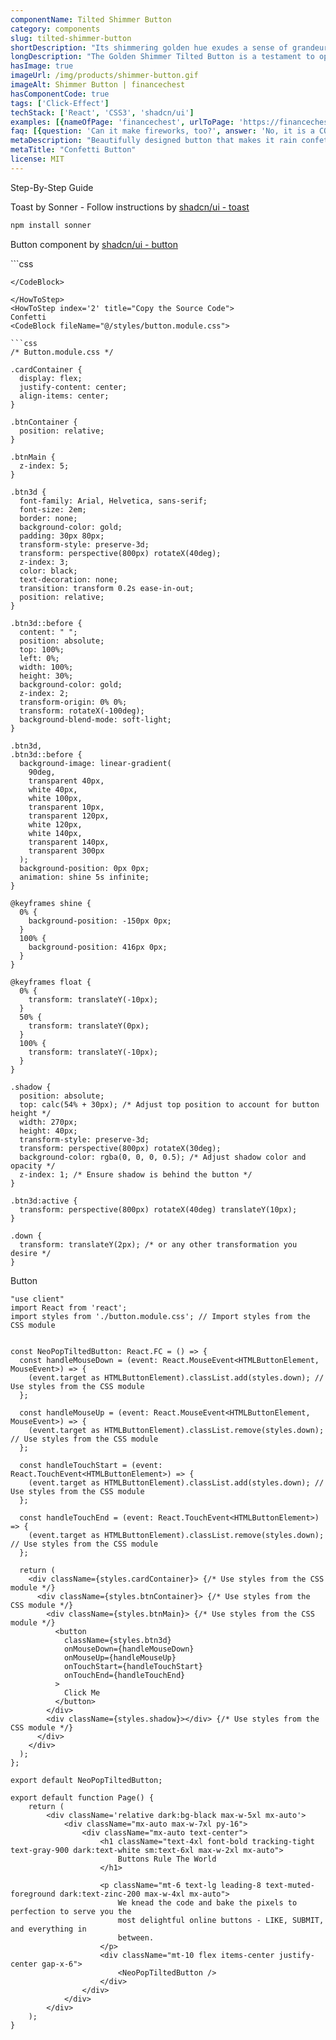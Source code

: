 ```yaml
---
componentName: Tilted Shimmer Button
category: components
slug: tilted-shimmer-button
shortDescription: "Its shimmering golden hue exudes a sense of grandeur and prestige, making it a standout element on any platform."
longDescription: "The Golden Shimmer Tilted Button is a testament to opulence and sophistication, designed to elevate any digital interface with its radiant allure. This component embodies the essence of luxury, crafted with meticulous attention to detail and a passion for exquisite design."
hasImage: true
imageUrl: /img/products/shimmer-button.gif
imageAlt: Shimmer Button | financechest
hasComponentCode: true
tags: ['Click-Effect']
techStack: ['React', 'CSS3', 'shadcn/ui']
examples: [{nameOfPage: 'financechest', urlToPage: 'https://financechest.io', descriptionOfUsage: 'financechest is using the confetti effect after someone made a purchase!', imgageSrcOfUsage: ''}]
faq: [{question: 'Can it make fireworks, too?', answer: 'No, it is a CONFETTI button...'}]
metaDescription: "Beautifully designed button that makes it rain confetti!"
metaTitle: "Confetti Button"
license: MIT
---
```


<SubSectionOuterContainer id="Docs">
<SubSectionTitle>Step-By-Step Guide</SubSectionTitle>
<SubSectionInnerContainer  className="border-l-2 border-gray-300 space-y-12 max-w-5xl mt-4 px-1 pl-10 items-start overflow-x-hidden">
<HowToStep index='1' title="Install Dependencies">

Toast by Sonner - Follow instructions by [shadcn/ui - toast](https://ui.shadcn.com/docs/components/toast)

<CodeBlock fileName="cli">

```bash
npm install sonner
```

</CodeBlock>

Button component by [shadcn/ui - button](https://ui.shadcn.com/docs/components/button)

<CodeBlock fileName="cli">
```css

```
</CodeBlock>

</HowToStep>
<HowToStep index='2' title="Copy the Source Code">
Confetti
<CodeBlock fileName="@/styles/button.module.css">

```css
/* Button.module.css */

.cardContainer {
  display: flex;
  justify-content: center;
  align-items: center;
}

.btnContainer {
  position: relative;
}

.btnMain {
  z-index: 5;
}

.btn3d {
  font-family: Arial, Helvetica, sans-serif;
  font-size: 2em;
  border: none;
  background-color: gold;
  padding: 30px 80px;
  transform-style: preserve-3d;
  transform: perspective(800px) rotateX(40deg);
  z-index: 3;
  color: black;
  text-decoration: none;
  transition: transform 0.2s ease-in-out;
  position: relative;
}

.btn3d::before {
  content: " ";
  position: absolute;
  top: 100%;
  left: 0%;
  width: 100%;
  height: 30%;
  background-color: gold;
  z-index: 2;
  transform-origin: 0% 0%;
  transform: rotateX(-100deg);
  background-blend-mode: soft-light;
}

.btn3d,
.btn3d::before {
  background-image: linear-gradient(
    90deg,
    transparent 40px,
    white 40px,
    white 100px,
    transparent 10px,
    transparent 120px,
    white 120px,
    white 140px,
    transparent 140px,
    transparent 300px
  );
  background-position: 0px 0px;
  animation: shine 5s infinite;
}

@keyframes shine {
  0% {
    background-position: -150px 0px;
  }
  100% {
    background-position: 416px 0px;
  }
}

@keyframes float {
  0% {
    transform: translateY(-10px);
  }
  50% {
    transform: translateY(0px);
  }
  100% {
    transform: translateY(-10px);
  }
}

.shadow {
  position: absolute;
  top: calc(54% + 30px); /* Adjust top position to account for button height */
  width: 270px;
  height: 40px;
  transform-style: preserve-3d;
  transform: perspective(800px) rotateX(30deg);
  background-color: rgba(0, 0, 0, 0.5); /* Adjust shadow color and opacity */
  z-index: 1; /* Ensure shadow is behind the button */
}

.btn3d:active {
  transform: perspective(800px) rotateX(40deg) translateY(10px);
}

.down {
  transform: translateY(2px); /* or any other transformation you desire */
}

```

</CodeBlock>
Button
<CodeBlock fileName="@/component/NeoPopTiltedButton.tsx">

```tsx
"use client"
import React from 'react';
import styles from './button.module.css'; // Import styles from the CSS module


const NeoPopTiltedButton: React.FC = () => {
  const handleMouseDown = (event: React.MouseEvent<HTMLButtonElement, MouseEvent>) => {
    (event.target as HTMLButtonElement).classList.add(styles.down); // Use styles from the CSS module
  };

  const handleMouseUp = (event: React.MouseEvent<HTMLButtonElement, MouseEvent>) => {
    (event.target as HTMLButtonElement).classList.remove(styles.down); // Use styles from the CSS module
  };

  const handleTouchStart = (event: React.TouchEvent<HTMLButtonElement>) => {
    (event.target as HTMLButtonElement).classList.add(styles.down); // Use styles from the CSS module
  };

  const handleTouchEnd = (event: React.TouchEvent<HTMLButtonElement>) => {
    (event.target as HTMLButtonElement).classList.remove(styles.down); // Use styles from the CSS module
  };

  return (
    <div className={styles.cardContainer}> {/* Use styles from the CSS module */}
      <div className={styles.btnContainer}> {/* Use styles from the CSS module */}
        <div className={styles.btnMain}> {/* Use styles from the CSS module */}
          <button
            className={styles.btn3d} 
            onMouseDown={handleMouseDown}
            onMouseUp={handleMouseUp}
            onTouchStart={handleTouchStart}
            onTouchEnd={handleTouchEnd}
          >
            Click Me
          </button>
        </div>
        <div className={styles.shadow}></div> {/* Use styles from the CSS module */}
      </div>
    </div>
  );
};

export default NeoPopTiltedButton;
```

</CodeBlock>
</HowToStep>
<HowToStep index='3' title="Use in your App">
<CodeBlock fileName="page.tsx">

```tsx
export default function Page() {
	return (
		<div className='relative dark:bg-black max-w-5xl mx-auto'>
			<div className="mx-auto max-w-7xl py-16">
				<div className="mx-auto text-center">
					<h1 className="text-4xl font-bold tracking-tight text-gray-900 dark:text-white sm:text-6xl max-w-2xl mx-auto">
						Buttons Rule The World
					</h1>

					<p className="mt-6 text-lg leading-8 text-muted-foreground dark:text-zinc-200 max-w-4xl mx-auto">
						We knead the code and bake the pixels to perfection to serve you the
						most delightful online buttons - LIKE, SUBMIT, and everything in
						between.
					</p>
					<div className="mt-10 flex items-center justify-center gap-x-6">
						<NeoPopTiltedButton />
					</div>
				</div>
			</div>
		</div>
	);
}
```

</CodeBlock>
</HowToStep>
</SubSectionInnerContainer>
</SubSectionOuterContainer>

